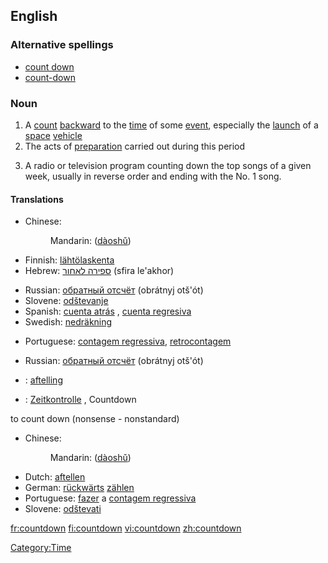 {{wikipedia}}
==English==

===Alternative spellings===
*[[count down]]
*[[count-down]]

===Noun===
{{en-noun}}

# A [[count]] [[backward]] to the [[time]] of some [[event]], especially the [[launch]] of a [[space]] [[vehicle]]
# The acts of [[preparation]] carried out during this period
# {{slang}} A radio or television program counting down the top songs of a given week, usually in reverse order and ending with the No. 1 song.

====Translations====
{{trans-top|A count backward to the time of some event}}
*Chinese:
*:Mandarin: {{zh-ts|[[倒]][[數]]|[[倒]][[数]]}} ([[dào]][[shǔ]])
*Finnish: [[lähtölaskenta]]
*Hebrew: [[ספירה לאחור]] (sfira le'akhor) {{f}}
{{trans-mid}}
*Russian: [[обратный отсчёт]] (obrátnyj otš'ót) {{m}}
*Slovene: [[odštevanje]] {{n}}
*Spanish: [[cuenta atrás]] {{f}} {{italbrac|Spain}}, [[cuenta regresiva]] {{f}} {{italbrac|Latin America}}
*Swedish: [[nedräkning]] {{c}}
{{trans-bottom}}

{{trans-top|The acts of preparation carried out during this period}}
*Portuguese: [[contagem regressiva]], [[retrocontagem]] {{f}}
{{trans-mid}}
*Russian: [[обратный отсчёт]] (obrátnyj otš'ót) {{m}}
{{trans-bottom}}

{{trans-top|A radio or television program counting down the top songs of a given week}}
{{trans-mid}}
{{trans-bottom}}

{{checktrans-top}}
*{{ttbc|Dutch}}: [[aftelling]] {{f}}
*{{ttbc|German}}: [[Zeitkontrolle]] {{f}}, Countdown {{m}}
{{trans-mid}}

;to count down (nonsense - nonstandard)
*Chinese:
*:Mandarin: {{zh-ts|[[倒]][[數]]|[[倒]][[数]]}} ([[dào]][[shǔ]])
*Dutch: [[aftellen]]
*German: [[rückwärts]] [[zählen]]
*Portuguese: [[fazer]] a [[contagem regressiva]]
*Slovene: [[odštevati]]
{{trans-bottom}}

[[Category:Time]]

[[fr:countdown]]
[[fi:countdown]]
[[vi:countdown]]
[[zh:countdown]]